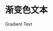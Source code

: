 # 渐变色文本


<CodeDemo>
  <div
    className="w-fit font-bold
            from-[#6366F1] via-[#D946EF] to-[#FB7185]
            bg-gradient-to-r bg-clip-text text-transparent"
  >
    Gradient Text
  </div>
</CodeDemo>

